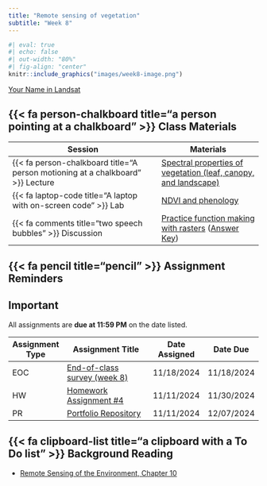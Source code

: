 ```yaml
---
title: "Remote sensing of vegetation"
subtitle: "Week 8"
---
```


```r
#| eval: true
#| echo: false
#| out-width: "80%"
#| fig-align: "center"
knitr::include_graphics("images/week8-image.png")
```

::: {.gray-text .center-text}
[Your Name in Landsat](https://landsat.gsfc.nasa.gov/apps/YourNameInLandsat-main/index.html){target="_blank"}
:::

## {{< fa person-chalkboard title="a person pointing at a chalkboard" >}} Class Materials

| Session                                                                         | Materials                                             |
|---------------------------------------------------------------------------------|-------------------------------------------------------|
| {{< fa person-chalkboard title="A person motioning at a chalkboard" >}} Lecture | [Spectral properties of vegetation (leaf, canopy, and landscape)](https://docs.google.com/presentation/d/1-psgXQYkCCVh_k3h0ATDBZWqPh75_GpcYcE8qwgHnDc/present?usp=sharing){target="_blank"}                  |
| {{< fa laptop-code title="A laptop with on-screen code" >}} Lab                 | [NDVI and phenology](labs/week8.qmd)       |
| {{< fa comments title="two speech bubbles" >}} Discussion               | [Practice function making with rasters](discussions/week8-discussion.qmd) ([Answer Key](discussions/answer-keys/week8-discussion-answerKey.qmd)) |

## {{< fa pencil title="pencil" >}} Assignment Reminders {#assignment-reminders}

:::{.callout-important icon=true}
## Important
All assignments are **due at 11:59 PM** on the date listed.
:::

| Assignment Type | Assignment Title                              | Date Assigned | Date Due   |
|-----------------|-----------------------------------------------|---------------|------------|
| EOC             | [End-of-class survey (week 8)](https://forms.gle/TRj7vNBDEQmLFR9b8){target="_blank"}              | 11/18/2024    | 11/18/2024 |
| HW              | [Homework Assignment #4](../assignments/HW4.qmd){target="_blank"} | 11/11/2024    | 11/30/2024 |
| PR              | [Portfolio Repository](../assignments/PR.qmd){target="_blank"}    | 11/11/2024    | 12/07/2024 |


## {{< fa clipboard-list title="a clipboard with a To Do list" >}} Background Reading

- [Remote Sensing of the Environment, Chapter 10](/readings/Jensen-chapter10.pdf){target="_blank"}